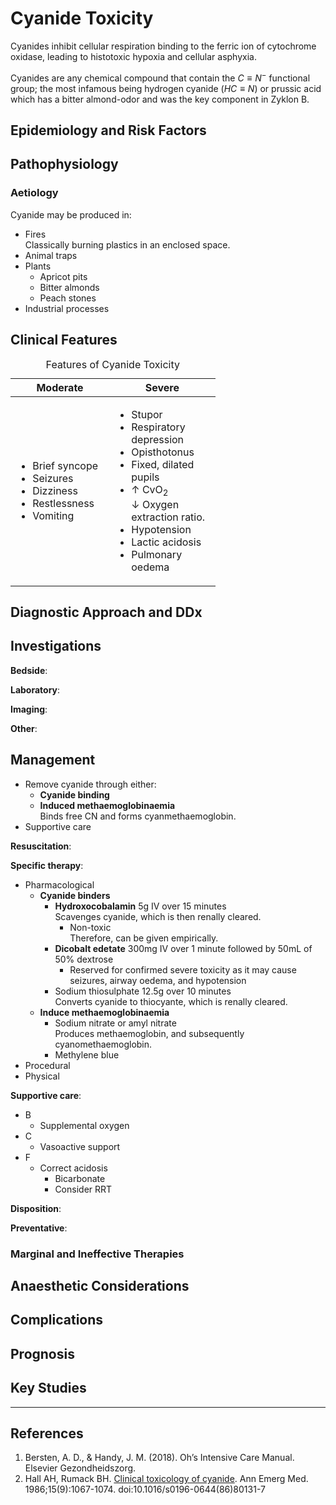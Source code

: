 # Cyanide Toxicity {#sec-cyanide}

Cyanides inhibit cellular respiration binding to the ferric ion of cytochrome oxidase, leading to histotoxic hypoxia and cellular asphyxia.

:::column-margin
Cyanides are any chemical compound that contain the $C \equiv N^-$ functional group; the most infamous being hydrogen cyanide ($HC \equiv N$) or prussic acid which has a bitter almond-odor and was the key component in Zyklon B.
:::


## Epidemiology and Risk Factors

## Pathophysiology


### Aetiology

Cyanide may be produced in:

* Fires\
Classically burning plastics in an enclosed space.
* Animal traps
* Plants
	* Apricot pits
	* Bitter almonds
	* Peach stones
* Industrial processes


## Clinical Features

: Features of Cyanide Toxicity

+-----------------+----------------------------+
| Moderate        | Severe                     |
+=================+============================+
| * Brief syncope | * Stupor                   |
| * Seizures      | * Respiratory depression   |
| * Dizziness     | * Opisthotonus             |
| * Restlessness  | * Fixed, dilated pupils    |
| * Vomiting      | * ↑ CvO~2~\                |
|                 | ↓ Oxygen extraction ratio. |
|                 | * Hypotension              |
|                 | * Lactic acidosis          |
|                 | * Pulmonary oedema         |
+-----------------+----------------------------+


## Diagnostic Approach and DDx

## Investigations

**Bedside**:

**Laboratory**:

**Imaging**:

**Other**:

## Management

:::priority
* Remove cyanide through either:
	* **Cyanide binding**
	* **Induced methaemoglobinaemia**\
	Binds free CN and forms cyanmethaemoglobin.
* Supportive care
:::

**Resuscitation**:


**Specific therapy**:

* Pharmacological
	* **Cyanide binders**
		* **Hydroxocobalamin** 5g IV over 15 minutes\
		Scavenges cyanide, which is then renally cleared.
			* Non-toxic\
			Therefore, can be given empirically.
		* **Dicobalt edetate** 300mg IV over 1 minute followed by 50mL of 50% dextrose
			* Reserved for confirmed severe toxicity as it may cause seizures, airway oedema, and hypotension
		* Sodium thiosulphate 12.5g over 10 minutes\
		Converts cyanide to thiocyante, which is renally cleared.
	* **Induce methaemoglobinaemia**
		* Sodium nitrate or amyl nitrate\
		Produces methaemoglobin, and subsequently cyanomethaemoglobin.
		* Methylene blue
* Procedural
* Physical

**Supportive care**:

* B
	* Supplemental oxygen
* C
	* Vasoactive support
* F
	* Correct acidosis
		* Bicarbonate
		* Consider RRT


**Disposition**:

**Preventative**:


### Marginal and Ineffective Therapies

## Anaesthetic Considerations

## Complications

## Prognosis

## Key Studies


---

## References

1. Bersten, A. D., & Handy, J. M. (2018). Oh’s Intensive Care Manual. Elsevier Gezondheidszorg.
1. Hall AH, Rumack BH. [Clinical toxicology of cyanide](https://pubmed.ncbi.nlm.nih.gov/3526995/). Ann Emerg Med. 1986;15(9):1067-1074. doi:10.1016/s0196-0644(86)80131-7
